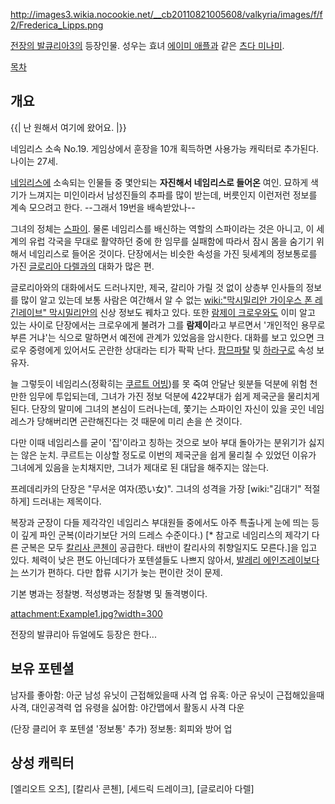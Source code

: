 http://images3.wikia.nocookie.net/__cb20110821005608/valkyria/images/f/f2/Frederica_Lipps.png

[[전장의 발큐리아3]]의 등장인물. 성우는 효녀 [[에이미 애플]]과 같은 [[츠다 미나미]].


[[목차]]
== 개요 ==
{{| 난 원해서 여기에 왔어요. |}}

네임리스 소속 No.19. 게임상에서 훈장을 10개 획득하면 사용가능 캐릭터로 추가된다. 나이는 27세.

[[네임리스]]에 소속되는 인물들 중 몇안되는 '''자진해서 네임리스로 들어온''' 여인. 묘하게 색기가 느껴지는 미인이라서 남성진들의 추파를 많이 받는데, 버릇인지 이런저런 정보를 계속 모으려고 한다. --그래서 19번을 배속받았나--

그녀의 정체는 [[스파이]]. 물론 네임리스를 배신하는 역할의 스파이라는 것은 아니고, 이 세계의 유럽 각국을 무대로 활약하던 중에 한 임무를 실패함에 따라서 잠시 몸을 숨기기 위해서 네임리스로 들어온 것이다. 단장에서는 비슷한 속성을 가진 뒷세계의 정보통로를 가진 [[글로리아 다렐]]과의 대화가 많은 편.

글로리아와의 대화에서도 드러나지만, 제국, 갈리아 가릴 것 없이 상층부 인사들의 정보를 많이 알고 있는데 보통 사람은 여간해서 알 수 없는 [[wiki:"막시밀리안 가이우스 폰 레긴레이브" 막시밀리안]]의 신상 정보도 꿰차고 있다. 또한 [[람제이 크로우]]와도 이미 알고 있는 사이로 단장에서는 크로우에게 불려가 그를 '''람제이'''라고 부르면서 '개인적인 용무로 부른 거냐'는 식으로 말하면서 예전에 관계가 있었음을 암시한다. 대화를 보고 있으면 크로우 중령에게 있어서도 곤란한 상대라는 티가 팍팍 난다. [[팜므파탈]] 및 [[하라구로]] 속성 보유자.

늘 그렇듯이 네임리스(정확히는 [[쿠르트 어빙]])를 못 죽여 안달난 윗분들 덕분에 위험 천만한 임무에 투입되는데, 그녀가 가진 정보 덕분에 422부대가 쉽게 제국군을 물리치게 된다. 단장의 말미에 그녀의 본심이 드러나는데, 쫓기는 스파이인 자신이 있을 곳인 네임레스가 당해버리면 곤란해진다는 것 때문에 미리 손을 쓴 것이다. 

다만 이때 네임리스를 굳이 '집'이라고 칭하는 것으로 보아 부대 돌아가는 분위기가 싫지는 않은 눈치. 쿠르트는 이상할 정도로 이번의 제국군을 쉽게 물리칠 수 있었던 이유가 그녀에게 있음을 눈치채지만, 그녀가 제대로 된 대답을 해주지는 않는다. 

프레데리카의 단장은 "무서운 여자(恐い女)". 그녀의 성격을 가장 [wiki:"김대기" 적절하게] 드러내는 제목이다.

복장과 군장이 다들 제각각인 네임리스 부대원들 중에서도 아주 특출나게 눈에 띄는 등이 깊게 파인 군복(이라기보단 거의 드레스 수준이다.) [* 참고로 네임리스의 제각기 다른 군복은 모두 [[칼리사 콘첸]]이 공급한다. 태반이 칼리사의 취향일지도 모른다.]을 입고 있다. 체력이 낮은 편도 아닌데다가 포텐셜들도 나쁘지 않아서, [[발레리 에인즈레이]]보다는 쓰기가 편하다. 다만 합류 시기가 늦는 편이란 것이 문제.

기본 병과는 정찰병. 적성병과는 정찰병 및 돌격병이다.

attachment:Example1.jpg?width=300

전장의 발큐리아 듀얼에도 등장은 한다...

== 보유 포텐셜 ==
남자를 좋아함: 아군 남성 유닛이 근접해있을때 사격 업
유혹: 아군 유닛이 근접해있을때 사격, 대인공격력 업
유령을 싫어함: 야간맵에서 활동시 사격 다운

(단장 클리어 후 포텐셜 '정보통' 추가)
정보통: 회피와 방어 업
   
== 상성 캐릭터 ==
[엘리오트 오츠], [칼리사 콘첸], [세드릭 드레이크], [글로리아 다렐]
